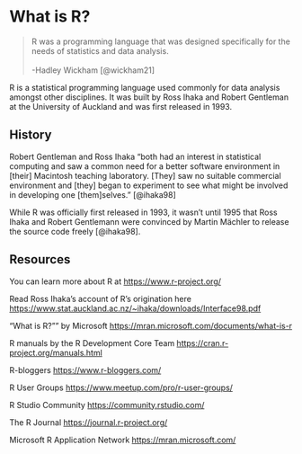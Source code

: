 # What is R?

> R was a programming language that was designed specifically for the needs of statistics and data analysis. <br><br> -Hadley Wickham [@wickham21]

R is a statistical programming language used commonly for data analysis amongst other disciplines. It was built by Ross Ihaka and Robert Gentleman at the University of Auckland and was first released in 1993.

## History

Robert Gentleman and Ross Ihaka "both had
an interest in statistical computing and saw a common
need for a better software environment in [their] Macintosh teaching laboratory. [They] saw no suitable commercial environment and [they] began to experiment to see what might be involved in developing one [them]selves." [@ihaka98]

While R was officially first released in 1993, it wasn't until 1995 that Ross Ihaka and Robert Gentlemann were convinced by  Martin Mächler to release the source code freely [@ihaka98]. 

## Resources

You can learn more about R at <https://www.r-project.org/>

Read Ross Ihaka's account of R's origination here <https://www.stat.auckland.ac.nz/~ihaka/downloads/Interface98.pdf>

"What is R?"" by Microsoft <https://mran.microsoft.com/documents/what-is-r>

R manuals by the R Development Core Team <https://cran.r-project.org/manuals.html>

R-bloggers <https://www.r-bloggers.com/>

R User Groups <https://www.meetup.com/pro/r-user-groups/>

R Studio Community <https://community.rstudio.com/>

The R Journal <https://journal.r-project.org/>

Microsoft R Application Network <https://mran.microsoft.com/>